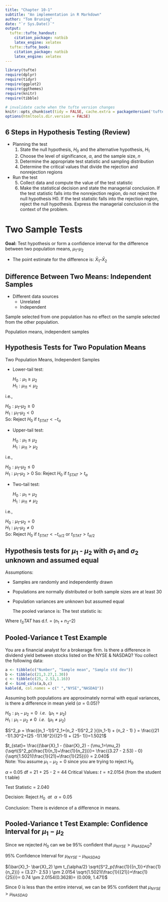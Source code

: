 ```yaml
---
title: "Chapter 10-1"
subtitle: "An implementation in R Markdown"
author: "Tom Bruning"
date: "`r Sys.Date()`"
output:
  tufte::tufte_handout:
    citation_package: natbib
    latex_engine: xelatex
  tufte::tufte_book:
    citation_package: natbib
    latex_engine: xelatex
---
```


```r
library(tufte)
require(dplyr)
require(tidyr)
require(ggplot2)
require(ggthemes)
require(knitr)
require(tibble)

# invalidate cache when the tufte version changes
knitr::opts_chunk$set(tidy = FALSE, cache.extra = packageVersion('tufte'))
options(htmltools.dir.version = FALSE)
```
## 6 Steps in Hypothesis Testing (Review)


- Planning the test
    1. State the null hypothesis, $H_0$ and the alternative hypothesis, $H_1$  
    2. Choose the level of significance, $\alpha$, and the sample size, $n$  
    3. Determine the appropriate test statistic and sampling distribution  
    4. Determine the critical values that divide the rejection and nonrejection regions  
     
- Run the test  
    5. Collect data and compute the value of the test statistic  
    6. Make the statistical decision and state the managerial conclusion.  If the test statistic falls into the nonrejection region, do not reject the null hypothesis H0. If the test statistic falls into the rejection region, reject the null hypothesis.  Express the managerial conclusion in the context of the problem.


# Two Sample Tests  


**Goal:**  Test hypothesis or form a confidence interval for the difference between two population means,  $\mu_1 – \mu_2$  

- The point estimate for the difference is:  $\bar{X}_1 – \bar{X}_2$  

## Difference Between Two Means: Independent Samples  


- Different data sources  
    - Unrelated  
    - Independent  
    
Sample selected from one population has no effect on the sample selected from the other population.


Population means, independent samples


## Hypothesis Tests for Two Population Means

Two Population Means, Independent Samples  

- Lower-tail test:  

  $H_0: \mu_1 \ge \mu_2$  
  $H_1: \mu_11 < \mu_2$  

i.e.,

  $H_0: \mu_1 – \mu_2 \ge 0$  
  $H_1: \mu_1 – \mu_2 < 0$  
  So: Reject $H_0$  if  $t_{STAT} < -t_a$

- Upper-tail test:  

  $H_0: \mu_1 \le \mu_2$  
  $H_1: \mu_11 > \mu_2$  

i.e.,

  $H_0: \mu_1 – \mu_2 \le 0$  
  $H_1: \mu_1 – \mu_2 > 0$ 
  So: Reject $H_0$  if  $t_{STAT} > t_a$

- Two-tail test:

  $H_0: \mu_1 = \mu_2$  
  $H_1: \mu_11 \ne  \mu_2$  

i.e.,

  $H_0: \mu_1 – \mu_2 = 0$  
  $H_1: \mu_1 – \mu_2 \ne 0$  
  So: Reject $H_0$  if  $t_{STAT} < -t_{\alpha/2}$ or $t_{STAT} > t_{\alpha/2}$  
  
## Hypothesis tests for $\mu_1$ - $\mu_2$ with $\sigma_1$ and $\sigma_2$ unknown and assumed equal

Assumptions:    

- Samples are randomly and independently drawn  

- Populations are normally distributed or both sample sizes are at least 30  

- Population variances are unknown but assumed equal  


  The pooled variance is:
\begin{equation}
S^2_p = \frac{(n_1 -1)S^2_1+(n_2 -1)S^2_2 }{(n_1-1) + (n_2 - 1) }
\end{equation}
  The test statistic is:

\begin{equation}
t_{stat}= \frac{(\bar{X}_1 - \bar{X}_2) - (\mu_1=\mu_2)}  {\sqrt{S^2_p(\frac{1}{n_1}+\frac{1}{n_2})}}
\end{equation}




  Where  $t_STAT$  has d.f. = $(n_1 + n_2 – 2)$

## Pooled-Variance t Test Example

You are a financial analyst for a brokerage firm.  Is there a difference in dividend yield between stocks listed on the NYSE & NASDAQ?  You collect the following data:  
```r
a <- tibble(c("Number", "Sample mean", "Sample std dev"))
b <- tibble(c(21,3.27,1.30))
c <- tibble(c(25, 2.53,1.16))
d <- bind_cols(a,b,c)
kable(d, col.names = c(" ","NYSE","NASDAQ"))
```


Assuming both populations are approximately normal with equal variances, is there a difference in mean yield ($\alpha = 0.05$)?

$H_0: \mu_1 - \mu_2 = 0\ \   i.e.\ \  (\mu_1 = \mu_2)$  
$H_1: \mu_1 - \mu_2 \ne 0\ \   i.e.\ \  (\mu_1 \ne \mu_2)$  

$S^2_p = \frac{(n_1 -1)S^2_1+(n_2 -1)S^2_2 }{(n_1-1) + (n_2 - 1) } = \frac{(21 -1)1.30^2+(25 -1)1.16^2}{(21-1) + (25- 1)}=1.5021$

$t_{stat}= \frac{(\bar{X}_1 - (\bar{X}_2) - (\mu_1=\mu_2}  {\sqrt{S^2_p(\frac{1}{n_1}+\frac{1}{n_2})}}= \frac{(3.27 - 2.53) - 0}  {\sqrt{1.5021(\frac{1}{21}+\frac{1}{25})}} = 2.040$  
Note: You assume $\mu_1- \mu_2 = 0$ since you are trying to reject $H_0$

$\alpha$ = 0.05
df = 21 + 25 - 2 = 44
Critical Values: $t = \pm 2.0154$ (from the student t table)

Test Statistic = 2.040

Decision: Reject $H_0\ \  at\ \  \alpha = 0.05$

Conclusion: There is evidence of a difference in means.

## Pooled-Variance t Test Example:  Confidence Interval for $\mu_1 - \mu_2$  

Since we rejected $H_0$ can we be 95% confident that $\mu_{NYSE} > \mu_{NASDAQ}$?

95% Confidence Interval for $\mu_{NYSE} - \mu_{NASDAQ}$

$(\bar{X}_1- \bar{X}_2) \pm t_{\alpha/2} \sqrt{S^2_p(\frac{1}{{n_1}}+\frac{1}{n_2})} = (3.27- 2.53 ) \pm 2.0154 \sqrt{1.5021(\frac{1}{{21}}+\frac{1}{25})}= 0.74 \pm 2.0154(0.3628)= (0.009, 1.471)$


Since 0 is less than the entire interval, we can be 95% confident that $\mu_{NYSE} > \mu_{NASDAQ}$





